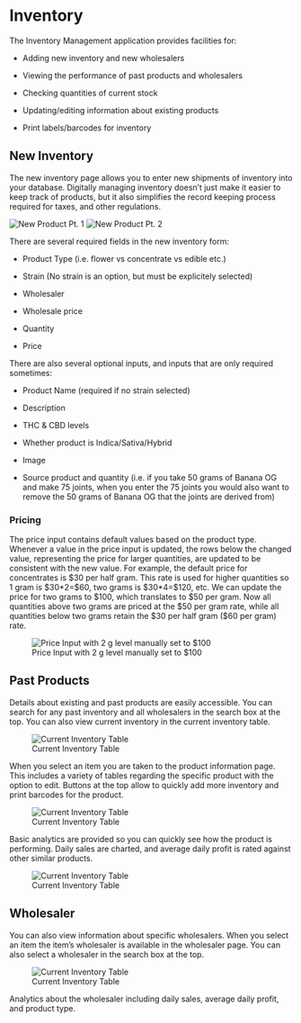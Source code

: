 # Inventory

<link rel="icon" type="image/png" href="https://s3-us-west-2.amazonaws.com/cannadatacdn/CannaData_Logo.png">

The Inventory Management application provides facilities for:

* Adding new inventory and new wholesalers

* Viewing the performance of past products and wholesalers

* Checking quantities of current stock

* Updating/editing information about existing products

* Print labels/barcodes for inventory

## New Inventory

The new inventory page allows you to enter new shipments of inventory into your database. Digitally managing inventory doesn't just make it easier to keep track of products, but it also simplifies the record keeping process required for taxes, and other regulations.

![New Product Pt. 1](images/I1.png)
![New Product Pt. 2](images/I2.png)

There are several required fields in the new inventory form:

* Product Type (i.e. flower vs concentrate vs edible etc.)

* Strain (No strain is an option, but must be explicitely selected)

* Wholesaler

* Wholesale price

* Quantity

* Price

There are also several optional inputs, and inputs that are only required sometimes:

* Product Name (required if no strain selected)

* Description

* THC & CBD levels

* Whether product is Indica/Sativa/Hybrid

* Image

* Source product and quantity (i.e. if you take 50 grams of Banana OG and make 75 joints, when you enter the 75 joints you would also want to remove the 50 grams of Banana OG that the joints are derived from)


### Pricing

The price input contains default values based on the product type. Whenever a value in the price input is updated, the rows below the changed value, representing the price for larger quantities, are updated to be consistent with the new value. For example, the default price for concentrates is \$30 per half gram. This rate is used for higher quantities so 1 gram is \$30\*2=\$60, two grams is \$30\*4=\$120, etc. We can update the price for two grams to \$100, which translates to \$50 per gram. Now all quantities above two grams are priced at the \$50 per gram rate, while all quantities below two grams retain the \$30 per half gram (\$60 per gram) rate. 

![Price Input with 2 g level manually set to $100](images/I3.png)

## Past Products

Details about existing and past products are easily accessible. You can search for any past inventory and all wholesalers in the search box at the top. You can also view current inventory in the current inventory table.

![Current Inventory Table](images/I4.png)

When you select an item you are taken to the product information page. This includes a variety of tables regarding the specific product with the option to edit. Buttons at the top allow to quickly add more inventory and print barcodes for the product.

![Current Inventory Table](images/I5.png)

Basic analytics are provided so you can quickly see how the product is performing. Daily sales are charted, and average daily profit is rated against other similar products.

![Current Inventory Table](images/I6.png)

## Wholesaler

You can also view information about specific wholesalers. When you select an item the item's wholesaler is available in the wholesaler page. You can also select a wholesaler in the search box at the top.

![Current Inventory Table](images/I7.png)

Analytics about the wholesaler including daily sales, average daily profit, and product type. 
